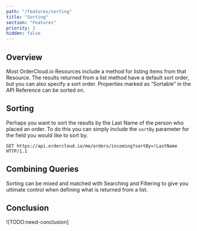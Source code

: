 ```yaml
---
path: "/features/sorting"
title: "Sorting"
section: "Features"
priority: 3
hidden: false
---
```


## Overview

Most OrderCloud.io Resources include a method for listing items from that Resource. The results returned from a list method have a default sort order, but you can also specify a sort order. Properties marked as “Sortable” in the API Reference can be sorted on.

## Sorting

Perhaps you want to sort the results by the Last Name of the person who placed an order. To do this you can simply include the `sortBy` parameter for the field you would like to sort by.

```http
GET https://api.ordercloud.io/me/orders/incoming?sortBy=!LastName HTTP/1.1
```

## Combining Queries

Sorting can be mixed and matched with Searching and Filtering to give you ultimate control when defining what is returned from a list.

## Conclusion

![TODO:need-conclusion]
